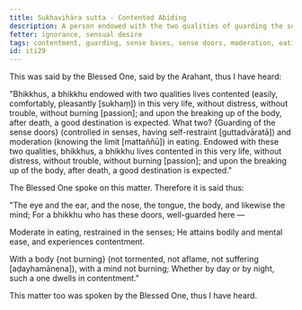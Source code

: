 ```yaml
---
title: Sukhavihāra sutta - Contented Abiding
description: A person endowed with the two qualities of guarding the sense doors and moderation in eating lives happily in this very life and after death, a good destination is expected.
fetter: ignorance, sensual desire
tags: contentment, guarding, sense bases, sense doors, moderation, eating, happiness, ease, iti
id: iti29
---
```


This was said by the Blessed One, said by the Arahant, thus I have heard:

"Bhikkhus, a bhikkhu endowed with two qualities lives contented (easily, comfortably, pleasantly [sukhaṃ]) in this very life, without distress, without trouble, without burning [passion]; and upon the breaking up of the body, after death, a good destination is expected. What two? \{Guarding of the sense doors} (controlled in senses, having self-restraint [guttadvāratā]) and moderation (knowing the limit [mattaññū]) in eating. Endowed with these two qualities, bhikkhus, a bhikkhu lives contented in this very life, without distress, without trouble, without burning [passion]; and upon the breaking up of the body, after death, a good destination is expected."

The Blessed One spoke on this matter. Therefore it is said thus:

"The eye and the ear, and the nose,
the tongue, the body, and likewise the mind;
For a bhikkhu who has these doors,
well-guarded here —

Moderate in eating,
restrained in the senses;
He attains bodily and mental ease,
and experiences contentment.

With a body \{not burning} (not tormented, not aflame, not suffering [aḍayhamānena]),
with a mind not burning;
Whether by day or by night,
such a one dwells in contentment."

This matter too was spoken by the Blessed One, thus I have heard.